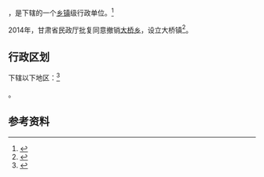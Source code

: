 {{中国乡级行政区|62/12/25/216/000}}

'''{{PAGENAMEBASE}}'''，是{{PRC admin/fullname|62/12/25/216/000|3}}下辖的一个[[乡镇|乡镇]]级行政单位。<ref>{{PRC admin/ref sgc|{{PRC admin/parent|62/12/25/216/000}}}}</ref>

2014年，甘肃省民政厅批复同意撤销[[大桥乡_(西和县)|大桥乡]]，设立大桥镇<ref>{{Cite web |url=http://www.gs.chinanews.com/news/2014/08-06/238938.shtml |title=甘肃省民政厅关于陇南市武都区礼县西和县外纳乡等12个乡撤乡改镇的批复（甘民复〔2014〕101号） |accessdate=2017-09-17 |archive-date=2017-09-18 |archive-url=https://web.archive.org/web/20170918020916/http://www.gs.chinanews.com/news/2014/08-06/238938.shtml |dead-url=no }}</ref>。

== 行政区划 ==

{{PAGENAMEBASE}}下辖以下地区：<ref>{{PRC admin/ref sgc|62/12/25/216/000}}</ref>

{{PRC admin/children|62/12/25/216/000}}。

== 参考资料 ==

{{reflist}}

{{行政区划小作品}}
{{PRC admin/navcat|62/12/25/216/000}}